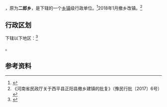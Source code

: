 {{中国乡级行政区|41/17/21/211/000}}

'''{{PAGENAMEBASE}}'''，原为'''二郎乡'''，是{{PRC admin/fullname|41/17/21/211/000|3}}下辖的一个[[乡镇|乡镇]]级行政单位。<ref>{{PRC admin/ref sgc|{{PRC admin/parent|41/17/21/211/000}}}}</ref>2018年1月撤乡改镇。<ref>《河南省民政厅关于西平县正阳县撤乡建镇的批复》（豫民行批〔2017〕6号）</ref>

== 行政区划 ==
{{PAGENAMEBASE}}下辖以下地区：<ref>{{PRC admin/ref sgc|41/17/21/211/000}}</ref>

{{PRC admin/children|41/17/21/211/000}}。

== 参考资料 ==
{{reflist}}

{{PRC admin/navcat|41/17/21/211/000}}